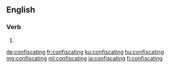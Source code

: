 ==English==

===Verb===
{{head|en|present participle}}

# {{present participle of|confiscate|lang=en}}

[[de:confiscating]]
[[fr:confiscating]]
[[ku:confiscating]]
[[hu:confiscating]]
[[mg:confiscating]]
[[ml:confiscating]]
[[ja:confiscating]]
[[fi:confiscating]]
